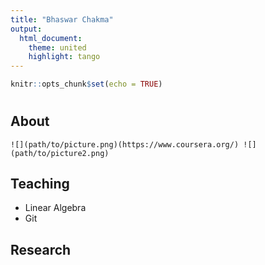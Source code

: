 ```yaml
---
title: "Bhaswar Chakma"
output:
  html_document:
    theme: united
    highlight: tango
---
```


```r
knitr::opts_chunk$set(echo = TRUE)
```
<script>
   $(document).ready(function() {
     $head = $('#header');
     $head.prepend('<img src=\"welcome.png\" style=\"float: right;width: 100px;\"/>')
   });
</script>

# {.tabset}

## About

```
![](path/to/picture.png)(https://www.coursera.org/) ![](path/to/picture2.png)
```

## Teaching

- Linear Algebra
- Git

## Research

